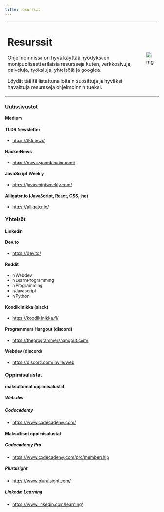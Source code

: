```yaml
---
title: resurssit
---
```


<table>
<tr>
<td>  

# Resurssit  

Ohjelmoinnissa on hyvä käyttää hyödykseen monipuolisesti erilaisia resursseja kuten, verkkosivuja, palveluja, työkaluja, yhteisöjä ja googlea.

Löydät täältä listattuna joitain suosittuja ja hyväksi havaittuja resursseja ohjelmoinnin tueksi.  

</td>
<td>

![img](/img/undraw_resurssit.svg)

</td>
</tr>
</table>

### Uutissivustot
#### Medium
#### TLDR Newsletter
- https://tldr.tech/
#### HackerNews
- https://news.ycombinator.com/
#### JavaScript Weekly
- https://javascriptweekly.com/
#### Alligator.io (JavaScript, React, CSS, jne)
- https://alligator.io/
### Yhteisöt
#### Linkedin
#### Dev.to 
- https://dev.to/ 
#### Reddit
- r/Webdev
- r/LearnProgramming
- r/Programming
- r/Javascript
- r/Python
#### Koodiklinikka (slack)
- https://koodiklinikka.fi/
#### Programmers Hangout (discord)
- https://theprogrammershangout.com/
#### Webdev (discord)
- https://discord.com/invite/web
### Oppimisalustat
#### maksuttomat oppimisalustat
##### Web.dev

##### Codecademy 
- https://www.codecademy.com/

#### Maksulliset oppimisalustat
##### Codecademy Pro
- https://www.codecademy.com/pro/membership
##### Pluralsight
- https://www.pluralsight.com/
##### Linkedin Learning 
- https://www.linkedin.com/learning/